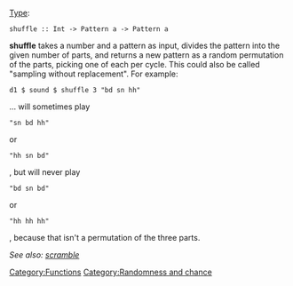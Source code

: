 {{DISPLAYTITLE:shuffle}} 
[[Type signature|Type]]: <source inline>shuffle :: Int -> Pattern a -> Pattern a</source>

'''shuffle''' takes a number and a pattern as input, divides the pattern into the given number of parts, and returns a new pattern as a random permutation of the parts, picking one of each per cycle. This could also be called "sampling without replacement". For example:

<source>
d1 $ sound $ shuffle 3 "bd sn hh"
</source>

... will sometimes play <source inline>"sn bd hh"</source> or <source inline>"hh sn bd"</source>, but will never play <source inline>"bd sn bd"</source> or <source inline>"hh hh hh"</source>, because that isn't a permutation of the three parts.

''See also: [[scramble]]''

[[Category:Functions]] [[Category:Randomness and chance]]
